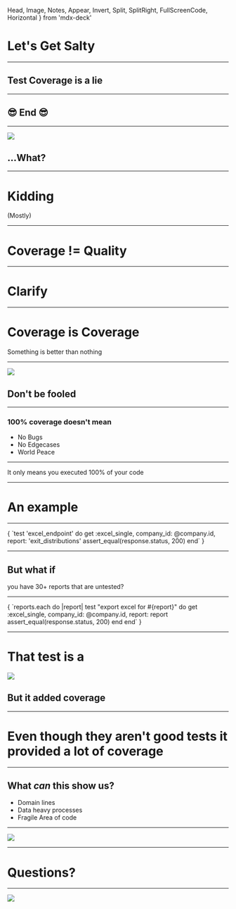   Head, Image, Notes, Appear,
  Invert, Split, SplitRight, FullScreenCode, Horizontal
} from 'mdx-deck'

# Let's Get Salty

---
## Test Coverage is a lie

---
## :sunglasses: End :sunglasses:

---
<Image
  src='https://media3.giphy.com/media/qxtxlL4sFFle/giphy-downsized.gif?cid=6104955e7f439c544f5f6941ad369eeeb4b506bc4f183c31&rid=giphy-downsized.gif'
  size='contain'/>

## ...What?

---
# Kidding
(Mostly)

---
# Coverage != Quality

---
# Clarify

---
# Coverage is Coverage
Something is better than nothing

---
<Image
  src="https://media1.giphy.com/media/3oz8xM0mLv9qOooZY4/giphy-downsized.gif?cid=6104955ed5b08024d6df7ca1813322f5afe2d08c2fc33fec&rid=giphy-downsized.gif"
  size='contain'
/>

## Don't be fooled

---
### 100% coverage doesn't mean

<ul>
  <Appear>
    <li>No Bugs</li>
    <li>No Edgecases</li>
    <li>World Peace</li>
  </Appear>
</ul>

---
It only means you executed 100% of your code

---
# An example

---
<Highlighter language='ruby'>
{ `test 'excel_endpoint' do
   get :excel_single,
       company_id: @company.id,
       report: 'exit_distributions'
   assert_equal(response.status, 200)
end` }
</Highlighter>

---
## But what if
you have 30+ reports that are untested?

---
<Highlighter language='ruby'>
{ `reports.each do |report|
  test "export excel for #{report}" do
    get :excel_single,
        company_id: @company.id,
        report:     report
   assert_equal(response.status, 200)
  end
end` }
</Highlighter>

---
# That test is a

<Image
  src="https://media.giphy.com/media/3o7TKFvAdiVLqgrWNi/giphy.gif"
  size='contain'
/>

## But it added coverage

---
# Even though they aren't good tests it provided a lot of coverage

---
## What _can_ this show us?

<ul>
  <Appear>
    <li>Domain lines</li>
    <li>Data heavy processes</li>
    <li>Fragile Area of code</li>
  </Appear>
</ul>

---
<Image
  src="https://media.giphy.com/media/hwTWG731ye8kU/giphy.gif"
  size='contain'
/>

---
# Questions?

---
<Image
  src="https://media.giphy.com/media/z7inE8DVgUkwg/giphy.gif"
  size='contain'
/>
